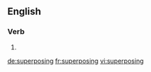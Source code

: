 
==English==

===Verb===
{{head|en}}

# {{present participle of|superpose}}

[[de:superposing]]
[[fr:superposing]]
[[vi:superposing]]